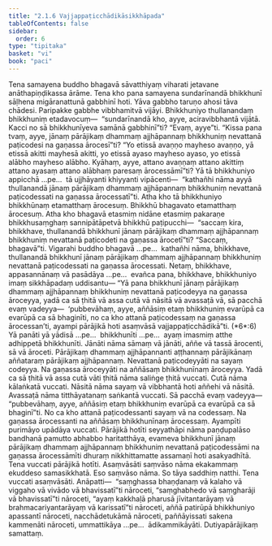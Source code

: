 ```yaml
---
title: "2.1.6 Vajjappaṭicchādikāsikkhāpada"
tableOfContents: false
sidebar:
  order: 6
type: "tipitaka"
basket: "vi"
book: "paci"
---
```



<DynamicBreadcrumb />

<Division number="664" book="paci" e="ch" v="2" p="279">

<Paragraph number="2139" book="paci">
Tena samayena buddho bhagavā sāvatthiyaṃ viharati jetavane anāthapiṇḍikassa ārāme. Tena kho pana samayena sundarīnandā bhikkhunī sāḷhena migāranattunā gabbhinī hoti. Yāva gabbho taruṇo ahosi tāva chādesi. Paripakke gabbhe vibbhamitvā vijāyi. Bhikkhuniyo thullanandaṃ bhikkhuniṃ etadavocuṃ—  “sundarīnandā kho, ayye, aciravibbhantā vijātā. Kacci no sā bhikkhunīyeva samānā gabbhinī”ti? “Evaṃ, ayye”ti. “Kissa pana tvaṃ, ayye, jānaṃ pārājikaṃ dhammaṃ ajjhāpannaṃ bhikkhuniṃ nevattanā paṭicodesi na gaṇassa ārocesī”ti? “Yo etissā avaṇṇo mayheso avaṇṇo, yā etissā akitti mayhesā akitti, yo etissā ayaso mayheso ayaso, yo etissā alābho mayheso alābho. Kyāhaṃ, ayye, attano avaṇṇaṃ attano akittiṃ attano ayasaṃ attano alābhaṃ paresaṃ ārocessāmī”ti? Yā tā bhikkhuniyo appicchā …pe…  tā ujjhāyanti khiyyanti vipācenti—  “kathañhi nāma ayyā thullanandā jānaṃ pārājikaṃ dhammaṃ ajjhāpannaṃ bhikkhuniṃ nevattanā paṭicodessati na gaṇassa ārocessatī”ti.
</Paragraph>

<Paragraph number="2140" book="paci">
Atha kho tā bhikkhuniyo bhikkhūnaṃ etamatthaṃ ārocesuṃ. Bhikkhū bhagavato etamatthaṃ ārocesuṃ. Atha kho bhagavā etasmiṃ nidāne etasmiṃ pakaraṇe bhikkhusaṃghaṃ sannipātāpetvā bhikkhū paṭipucchi—  “saccaṃ kira, bhikkhave, thullanandā bhikkhunī jānaṃ pārājikaṃ dhammaṃ ajjhāpannaṃ bhikkhuniṃ nevattanā paṭicodeti na gaṇassa ārocetī”ti? “Saccaṃ, bhagavā”ti. Vigarahi buddho bhagavā …pe…  kathañhi nāma, bhikkhave, thullanandā bhikkhunī jānaṃ pārājikaṃ dhammaṃ ajjhāpannaṃ bhikkhuniṃ nevattanā paṭicodessati na gaṇassa ārocessati. Netaṃ, bhikkhave, appasannānaṃ vā pasādāya …pe…  evañca pana, bhikkhave, bhikkhuniyo imaṃ sikkhāpadaṃ uddisantu—
</Paragraph>

</Division>
<Division number="665" book="paci" e="ch" v="2" p="280">

<Paragraph number="2141" book="paci">
<Emphasis>“Yā pana bhikkhunī jānaṃ pārājikaṃ dhammaṃ ajjhāpannaṃ bhikkhuniṃ nevattanā paṭicodeyya na gaṇassa āroceyya, yadā ca sā ṭhitā vā assa cutā vā nāsitā vā avassaṭā vā, sā pacchā evaṃ vadeyya—  ‘pubbevāhaṃ, ayye, aññāsiṃ etaṃ bhikkhuniṃ evarūpā ca evarūpā ca sā bhaginīti</Emphasis>, <Emphasis>no ca kho attanā paṭicodessaṃ na gaṇassa ārocessan’ti, ayampi pārājikā hoti asaṃvāsā vajjappaṭicchādikā</Emphasis>”ti. (*6*:<Emphasis>6</Emphasis>)
</Paragraph>

</Division>
<Division number="666" book="paci" e="ch" v="2" p="280">

<Paragraph number="2142" book="paci">
<Emphasis>Yā panā</Emphasis>ti yā yādisā …pe…  <Emphasis>bhikkhunī</Emphasis>ti …pe…  ayaṃ imasmiṃ atthe adhippetā bhikkhunīti.
</Paragraph>

<Paragraph number="2143" book="paci">
<Emphasis>Jānāti</Emphasis> nāma sāmaṃ vā jānāti, aññe vā tassā ārocenti, sā vā āroceti.
</Paragraph>

<Paragraph number="2144" book="paci">
<Emphasis>Pārājikaṃ dhammaṃ ajjhāpannan</Emphasis>ti aṭṭhannaṃ pārājikānaṃ aññataraṃ pārājikaṃ ajjhāpannaṃ.
</Paragraph>

<Paragraph number="2145" book="paci">
<Emphasis>Nevattanā paṭicodeyyā</Emphasis>ti na sayaṃ codeyya.
</Paragraph>

<Paragraph number="2146" book="paci">
<Emphasis>Na gaṇassa āroceyyā</Emphasis>ti na aññāsaṃ bhikkhunīnaṃ āroceyya.
</Paragraph>

<Paragraph number="2147" book="paci">
<Emphasis>Yadā ca sā ṭhitā vā assa cutā vā</Emphasis>ti <Emphasis>ṭhitā</Emphasis> nāma saliṅge ṭhitā vuccati. <Emphasis>Cutā</Emphasis> nāma kālaṅkatā vuccati. <Emphasis>Nāsitā</Emphasis> nāma sayaṃ vā vibbhantā hoti aññehi vā nāsitā. <Emphasis>Avassaṭā</Emphasis> nāma titthāyatanaṃ saṅkantā vuccati. Sā pacchā evaṃ vadeyya—  “pubbevāhaṃ, ayye, aññāsiṃ etaṃ bhikkhuniṃ evarūpā ca evarūpā ca sā bhaginī”ti.
</Paragraph>

<Paragraph number="2148" book="paci">
<Emphasis>No ca kho attanā paṭicodessan</Emphasis>ti sayaṃ vā na codessaṃ.
</Paragraph>

<Paragraph number="2149" book="paci">
<Emphasis>Na gaṇassa ārocessan</Emphasis>ti na aññāsaṃ bhikkhunīnaṃ ārocessaṃ.
</Paragraph>

<Paragraph number="2150" book="paci">
<Emphasis>Ayampī</Emphasis>ti purimāyo upādāya vuccati.
</Paragraph>

<Paragraph number="2151" book="paci">
<Emphasis>Pārājikā hotī</Emphasis>ti seyyathāpi nāma paṇḍupalāso bandhanā pamutto abhabbo haritatthāya, evameva bhikkhunī jānaṃ pārājikaṃ dhammaṃ ajjhāpannaṃ bhikkhuniṃ nevattanā paṭicodessāmi na gaṇassa ārocessāmīti dhuraṃ nikkhittamatte assamaṇī hoti asakyadhītā. Tena vuccati pārājikā hotīti.
</Paragraph>

<Paragraph number="2152" book="paci">
<Emphasis>Asaṃvāsā</Emphasis>ti <Emphasis>saṃvāso</Emphasis> nāma ekakammaṃ ekuddeso samasikkhatā. Eso saṃvāso nāma. So tāya saddhiṃ natthi. Tena vuccati asaṃvāsāti.
</Paragraph>

</Division>
<Division number="667" book="paci" e="ch" v="2" p="281">

<Paragraph number="2153" book="paci">
Anāpatti—  “saṃghassa bhaṇḍanaṃ vā kalaho vā viggaho vā vivādo vā bhavissatī”ti nāroceti, “saṃghabhedo vā saṃgharāji vā bhavissatī”ti nāroceti, “ayaṃ kakkhaḷā pharusā jīvitantarāyaṃ vā brahmacariyantarāyaṃ vā karissatī”ti nāroceti, aññā patirūpā bhikkhuniyo apassantī nāroceti, nacchādetukāmā nāroceti, paññāyissati sakena kammenāti nāroceti, ummattikāya …pe…  ādikammikāyāti.

</Paragraph>
</Division>

<Paragraph number="2154" type="center" book="paci">
Dutiyapārājikaṃ samattaṃ.
</Paragraph>